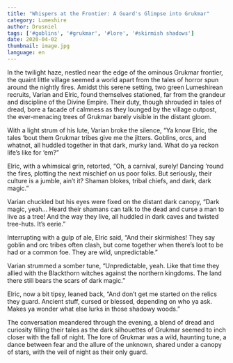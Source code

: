 ```yaml
---
title: "Whispers at the Frontier: A Guard's Glimpse into Grukmar"
category: Lumeshire
author: Drusniel
tags: ['#goblins', '#grukmar', '#lore', '#skirmish shadows']
date: 2020-04-02
thumbnail: image.jpg
language: en
---
```


In the twilight haze, nestled near the edge of the ominous Grukmar frontier, the quaint little village seemed a world apart from the tales of horror spun around the nightly fires. Amidst this serene setting, two green Lumeshirean recruits, Varian and Elric, found themselves stationed, far from the grandeur and discipline of the Divine Empire. Their duty, though shrouded in tales of dread, bore a facade of calmness as they lounged by the village outpost, the ever-menacing trees of Grukmar barely visible in the distant gloom.

With a light strum of his lute, Varian broke the silence, “Ya know Elric, the tales ‘bout them Grukmar tribes give me the jitters. Goblins, orcs, and whatnot, all huddled together in that dark, murky land. What do ya reckon life’s like for ‘em?”

Elric, with a whimsical grin, retorted, “Oh, a carnival, surely! Dancing ‘round the fires, plotting the next mischief on us poor folks. But seriously, their culture is a jumble, ain’t it? Shaman blokes, tribal chiefs, and dark, dark magic.”

Varian chuckled but his eyes were fixed on the distant dark canopy, “Dark magic, yeah... Heard their shamans can talk to the dead and curse a man to live as a tree! And the way they live, all huddled in dark caves and twisted tree-huts. It’s eerie.”

Interrupting with a gulp of ale, Elric said, “And their skirmishes! They say goblin and orc tribes often clash, but come together when there’s loot to be had or a common foe. They are wild, unpredictable.”

Varian strummed a somber tune, “Unpredictable, yeah. Like that time they allied with the Blackthorn witches against the northern kingdoms. The land there still bears the scars of dark magic.”

Elric, now a bit tipsy, leaned back, “And don’t get me started on the relics they guard. Ancient stuff, cursed or blessed, depending on who ya ask. Makes ya wonder what else lurks in those shadowy woods.”

The conversation meandered through the evening, a blend of dread and curiosity filling their tales as the dark silhouettes of Grukmar seemed to inch closer with the fall of night. The lore of Grukmar was a wild, haunting tune, a dance between fear and the allure of the unknown, shared under a canopy of stars, with the veil of night as their only guard.

